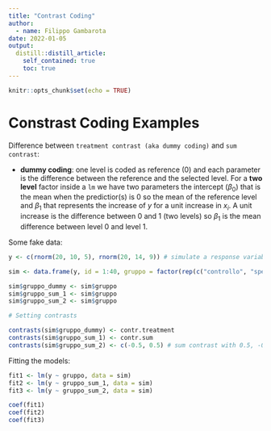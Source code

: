 ```yaml
---
title: "Contrast Coding"
author:
  - name: Filippo Gambarota
date: 2022-01-05
output:
  distill::distill_article:
    self_contained: true
    toc: true
---
```


```r
knitr::opts_chunk$set(echo = TRUE)
```

# Constrast Coding Examples

Difference between `treatment contrast (aka dummy coding)` and `sum contrast`:

* **dummy coding**: one level is coded as reference (0) and each parameter is the difference between the reference and the selected level. For a **two level** factor inside a `lm` we have two parameters the intercept ($\beta_0$) that is the mean when the predictior(s) is 0 so the mean of the reference level and $\beta_1$ that represents the increase of $y$ for a unit increase in $x_i$. A unit increase is the difference between 0 and 1 (two levels) so $\beta_1$ is the mean difference between level 0 and level 1.

Some fake data:

```r
y <- c(rnorm(20, 10, 5), rnorm(20, 14, 9)) # simulate a response variable y

sim <- data.frame(y, id = 1:40, gruppo = factor(rep(c("controllo", "sperimentale"), each = 20))) # create a dataset

sim$gruppo_dummy <- sim$gruppo
sim$gruppo_sum_1 <- sim$gruppo
sim$gruppo_sum_2 <- sim$gruppo

# Setting contrasts

contrasts(sim$gruppo_dummy) <- contr.treatment
contrasts(sim$gruppo_sum_1) <- contr.sum
contrasts(sim$gruppo_sum_2) <- c(-0.5, 0.5) # sum contrast with 0.5, -0.5

```

Fitting the models:

```r
fit1 <- lm(y ~ gruppo, data = sim)
fit2 <- lm(y ~ gruppo_sum_1, data = sim)
fit3 <- lm(y ~ gruppo_sum_2, data = sim)

coef(fit1)
coef(fit2)
coef(fit3)
```

